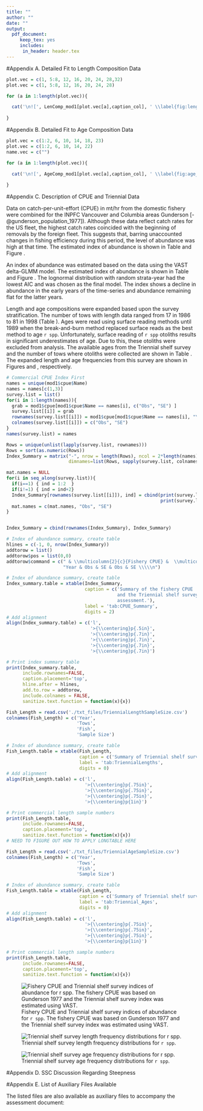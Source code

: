 ```yaml
---
title: ""
author: ""
date: ""
output: 
  pdf_document:
     keep_tex: yes
     includes:
      in_header: header.tex
---
```

<!-- ************************************************************************************************--> 
<!-- **********************************BEGIN APPENDICES**********************************************--> 
<!-- ************************************************************************************************--> 
\FloatBarrier
\newpage



<!-- ************************************DATA FITS************************************************--> 
#Appendix A. Detailed Fit to Length Composition Data 
<!--\renewcommand{\thepage}{A-\arabic{page}}
\setcounter{page}{1}-->


```r

plot.vec = c(1, 5:8, 12, 16, 20, 24, 28,32)
plot.vec = c(1, 5:8, 12, 16, 20, 24, 28)

for (a in 1:length(plot.vec)){

  cat('\n![', LenComp_mod1[plot.vec[a],caption_col], ' \\label{fig:length_fits}](r4ss/plots_mod1/', LenComp_mod1[plot.vec[a], path_col], ')\n', sep='')
  
}

```

\FloatBarrier

#Appendix B. Detailed Fit to Age Composition Data 

```r

plot.vec = c(1:2, 6, 10, 14, 18, 23)
plot.vec = c(1:2, 6, 10, 14, 22)
name.vec = c("")

for (a in 1:length(plot.vec)){

  cat('\n![', AgeComp_mod1[plot.vec[a],caption_col], ' \\label{fig:age_fits}](r4ss/plots_mod1/', AgeComp_mod1[plot.vec[a], path_col], ')\n', sep='')
  
}

```

\FloatBarrier

#Appendix C. Description of CPUE and Triennial Data

Data on catch-per-unit-effort (CPUE) in mt/hr from the domestic fishery were combined for the INPFC Vancouver and Columbia areas Gunderson [-@gunderson_population_1977]).  Although these data reflect catch rates for the US fleet, the highest catch rates coincided with the beginning of removals by the foreign fleet.  This suggests that, barring unaccounted changes in fishing efficiency during this period, the level of abundance was high at that time. The estimated index of abundance is shown in Table \ref{tab:CPUE_Summary} and Figure \ref{fig:Excluded_Indices}.

An index of abundance was estimated based on the data using the VAST delta-GLMM model.  The estimated index of abundance is shown in Table \ref{tab:CPUE_Summary} and Figure \ref{fig:Excluded_Indices}.  The lognormal distribution with random strata-year had the lowest AIC and was chosen as the final model.  The index shows a decline in abundance in the early years of the time-series and abundance remaining flat for the latter years.  

Length and age compositions were expanded based upon the survey stratification.  The number of tows with length data ranged from 17 in 1986 to 81 in 1998 (Table \ref{tab:TriennialLengths}).  Ages were read using surface reading methods until 1989 when the break-and-burn method replaced surface reads as the best method to age `r spp`.  Unfortunately, surface reading of `r spp` otoliths results in significant underestimates of age.  Due to this, these otoliths were excluded from analysis.  The available ages from the Triennial shelf survey and the number of tows where otoliths were collected are shown in Table \ref{tab:Triennial_Ages}.  The expanded length  and age frequencies from this survey are shown in Figures \ref{fig:Tri_Length} and  \ref{fig:Tri_Age}, respectively.

<!-- ********************************************************************** -->
<!-- ***********************CPUE   Indices Table*************************** --> 
<!-- ********************************************************************** -->

```r
# Commercial CPUE Index First
names = unique(mod1$cpue$Name)
names = names[c(1,3)]
survey.list = list()
for(i in 1:length(names)){
  grab = mod1$cpue[mod1$cpue$Name == names[i], c("Obs", "SE") ]
  survey.list[[i]] = grab
  rownames(survey.list[[i]]) = mod1$cpue[mod1$cpue$Name == names[i], "Yr" ]
  colnames(survey.list[[i]]) = c("Obs", "SE")
}
names(survey.list) = names

Rows = unique(unlist(lapply(survey.list, rownames)))
Rows = sort(as.numeric(Rows))
Index_Summary = matrix("-", nrow = length(Rows), ncol = 2*length(names),
                       dimnames=list(Rows, sapply(survey.list, colnames)))

mat.names = NULL
for(i in seq_along(survey.list)){
  if(i==1) { ind = 1:2  }
  if(i!=1) { ind = ind+2}
  Index_Summary[rownames(survey.list[[i]]), ind] = cbind(print(survey.list[[i]]$Obs, digits = ifelse(i == 1, 2, 0)), 
                                                         print(survey.list[[i]]$SE,  digits = 2)) 
  mat.names = c(mat.names, "Obs", "SE")
}


Index_Summary = cbind(rownames(Index_Summary), Index_Summary)

# Index of abundance summary, create table
hlines = c(-1, 0, nrow(Index_Summary))
addtorow = list()
addtorow$pos = list(0,0)
addtorow$command = c(" & \\multicolumn{2}{c}{Fishery CPUE} &  \\multicolumn{2}{c}{Triennial} \\\\\n",
                     "Year & Obs & SE & Obs & SE \\\\\n")

# Index of abundance summary, create table   
Index_summary.table = xtable(Index_Summary, 
                             caption = c('Summary of the fishery CPUE
                                         and the Triennial shelf survey indices not used in the stock
                                         assessment.'),
                             label = 'tab:CPUE_Summary',
                             digits = 2)    
# Add alignment  
align(Index_summary.table) = c('l',
                               '>{\\centering}p{.5in}',
                               '>{\\centering}p{.7in}',
                               '>{\\centering}p{.7in}',
                               '>{\\centering}p{.7in}',
                               '>{\\centering}p{.7in}')  

# Print index summary table
print(Index_summary.table, 
      include.rownames=FALSE, 
      caption.placement='top',
      hline.after = hlines,
      add.to.row = addtorow,
      include.colnames = FALSE,
      sanitize.text.function = function(x){x})
```

\FloatBarrier


<!-- ********************* Triennial **************************** --> 
```r
Fish_Length = read.csv('./txt_files/TriennialLengthSampleSize.csv')
colnames(Fish_Length) = c('Year',
                          'Tows',
                          'Fish',
                          'Sample Size')

# Index of abundance summary, create table   
Fish_Length.table = xtable(Fish_Length, 
                           caption = c('Summary of Triennial shelf survey length samples.'),
                           label = 'tab:TriennialLengths',
                           digits = 0)    
# Add alignment  
align(Fish_Length.table) = c('l',
                             '>{\\centering}p{.75in}',
                             '>{\\centering}p{.75in}',
                             '>{\\centering}p{.75in}',
                             '>{\\centering}p{1in}')  

# Print commercial length sample numbers
print(Fish_Length.table, 
      include.rownames=FALSE, 
      caption.placement='top',
      sanitize.text.function = function(x){x})
# NEED TO FIGURE OUT HOW TO APPLY LONGTABLE HERE

```

\FloatBarrier

```r
Fish_Length = read.csv('./txt_files/TriennialAgeSampleSize.csv')
colnames(Fish_Length) = c('Year',
                          'Tows',
                          'Fish',
                          'Sample Size')

# Index of abundance summary, create table   
Fish_Length.table = xtable(Fish_Length, 
                           caption = c('Summary of Triennial shelf survey age samples.'),
                           label = 'tab:Triennial_Ages',
                           digits = 0)    
# Add alignment  
align(Fish_Length.table) = c('l',
                             '>{\\centering}p{.75in}',
                             '>{\\centering}p{.75in}',
                             '>{\\centering}p{.75in}',
                             '>{\\centering}p{1in}')  

# Print commercial length sample numbers
print(Fish_Length.table, 
      include.rownames=FALSE, 
      caption.placement='top',
      sanitize.text.function = function(x){x})

```

\FloatBarrier

![Fishery CPUE and Triennial shelf survey indices of abundance for  `r spp`. The fishery CPUE was based on Gunderson 1977 and the Triennial shelf survey index was estimated using VAST. \label{fig:Excluded_Indices}](Figures/Index_Data_2.png)

\FloatBarrier

![Triennial shelf survey length frequency distributions for `r spp`. \label{fig:Tri_Length}](r4ss/plots_mod1/comp_lendat_bubflt5mkt0.png)

\FloatBarrier


![Triennial shelf survey age frequency distributions for `r spp`. \label{fig:Tri_Age}](r4ss/plots_mod1/comp_agedat_bubflt5mkt0.png)

\FloatBarrier


\newpage


<!-- ************************************AUXILARY FILES************************************************ --> 
#Appendix D. SSC Discussion Regarding Steepness


<!-- ************************************AUXILARY FILES************************************************ --> 
#Appendix E. List of Auxiliary Files Available

The listed files are also available as auxiliary files to accompany the assessment document:

\begin{enumerate}
  \item Numbers at age for female and male `r spp` (POPnatagef.csv and POPnatagem.csv)
  \item The `r spp` Stock Synthesis 3.30 model files
  
  \begin{enumerate}
    \item 2017pop.dat
    \item 2017pop.ctl
    \item forecast.ss
    \item starter.ss
  \end{enumerate}
\end{enumerate}

\newpage